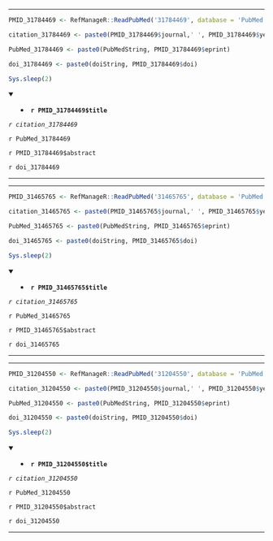 

---

```r

PMID_31784469 <- RefManageR::ReadPubMed('31784469', database = 'PubMed')

citation_31784469 <- paste0(PMID_31784469$journal,' ', PMID_31784469$year, ' ', PMID_31784469$month,';', PMID_31784469$volume,'(', PMID_31784469$number,'):', PMID_31784469$pages)

PubMed_31784469 <- paste0(PubMedString, PMID_31784469$eprint)

doi_31784469 <- paste0(doiString, PMID_31784469$doi)

Sys.sleep(2)

```

<details open> <summary>
- **`r PMID_31784469$title`**
</summary> 

*`r citation_31784469`*

`r PubMed_31784469`

`r PMID_31784469$abstract`

`r doi_31784469`

</details>

---




---

```r

PMID_31465765 <- RefManageR::ReadPubMed('31465765', database = 'PubMed')

citation_31465765 <- paste0(PMID_31465765$journal,' ', PMID_31465765$year, ' ', PMID_31465765$month,';', PMID_31465765$volume,'(', PMID_31465765$number,'):', PMID_31465765$pages)

PubMed_31465765 <- paste0(PubMedString, PMID_31465765$eprint)

doi_31465765 <- paste0(doiString, PMID_31465765$doi)

Sys.sleep(2)

```

<details open> <summary>
- **`r PMID_31465765$title`**
</summary> 

*`r citation_31465765`*

`r PubMed_31465765`

`r PMID_31465765$abstract`

`r doi_31465765`

</details>

---




---

```r

PMID_31204550 <- RefManageR::ReadPubMed('31204550', database = 'PubMed')

citation_31204550 <- paste0(PMID_31204550$journal,' ', PMID_31204550$year, ' ', PMID_31204550$month,';', PMID_31204550$volume,'(', PMID_31204550$number,'):', PMID_31204550$pages)

PubMed_31204550 <- paste0(PubMedString, PMID_31204550$eprint)

doi_31204550 <- paste0(doiString, PMID_31204550$doi)

Sys.sleep(2)

```

<details open> <summary>
- **`r PMID_31204550$title`**
</summary> 

*`r citation_31204550`*

`r PubMed_31204550`

`r PMID_31204550$abstract`

`r doi_31204550`

</details>

---



